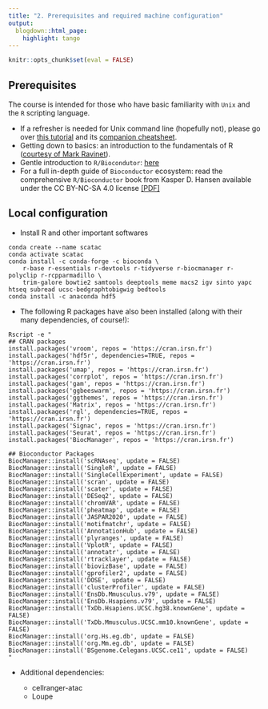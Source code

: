 ```yaml
---
title: "2. Prerequisites and required machine configuration"
output:
  blogdown::html_page:
    highlight: tango
---
```


```r
knitr::opts_chunk$set(eval = FALSE)
```

## Prerequisites

The course is intended for those who have basic familiarity with `Unix` and the `R` scripting language.

* If a refresher is needed for Unix command line (hopefully not), please go over [this tutorial](https://ryanstutorials.net/linuxtutorial/) and its [companion cheatsheet](https://ryanstutorials.net/linuxtutorial/cheatsheet.php).
* Getting down to basics: an introduction to the fundamentals of R ([courtesy of Mark Ravinet](markravinet.github.io/Introduction.html)).
* Gentle introduction to `R/Biocondutor`: [here](https://bioconductor.github.io/BiocWorkshops/introduction-to-bioconductor-annotation-resources.html)
* For a full in-depth guide of `Bioconductor` ecosystem: read the comprehensive `R/Bioconductor` book from Kasper D. Hansen available under the CC BY-NC-SA 4.0 license [[PDF]](/{{<myPackageUrl>}}docs/bioconductor.pdf)

## Local configuration 

- Install R and other important softwares 

```
conda create --name scatac
conda activate scatac
conda install -c conda-forge -c bioconda \
    r-base r-essentials r-devtools r-tidyverse r-biocmanager r-polyclip r-rcpparmadillo \
    trim-galore bowtie2 samtools deeptools meme macs2 igv sinto yapc htseq subread ucsc-bedgraphtobigwig bedtools
conda install -c anaconda hdf5
```

- The following R packages have also been installed (along with their many dependencies, of course!):  

```
Rscript -e "
## CRAN packages
install.packages('vroom', repos = 'https://cran.irsn.fr')
install.packages('hdf5r', dependencies=TRUE, repos = 'https://cran.irsn.fr')
install.packages('umap', repos = 'https://cran.irsn.fr')
install.packages('corrplot', repos = 'https://cran.irsn.fr')
install.packages('gam', repos = 'https://cran.irsn.fr')
install.packages('ggbeeswarm', repos = 'https://cran.irsn.fr')
install.packages('ggthemes', repos = 'https://cran.irsn.fr')
install.packages('Matrix', repos = 'https://cran.irsn.fr')
install.packages('rgl', dependencies=TRUE, repos = 'https://cran.irsn.fr')
install.packages('Signac', repos = 'https://cran.irsn.fr')
install.packages('Seurat', repos = 'https://cran.irsn.fr')
install.packages('BiocManager', repos = 'https://cran.irsn.fr')

## Bioconductor Packages
BiocManager::install('scRNAseq', update = FALSE)
BiocManager::install('SingleR', update = FALSE)
BiocManager::install('SingleCellExperiment', update = FALSE)
BiocManager::install('scran', update = FALSE)
BiocManager::install('scater', update = FALSE)
BiocManager::install('DESeq2', update = FALSE)
BiocManager::install('chromVAR', update = FALSE)
BiocManager::install('pheatmap', update = FALSE)
BiocManager::install('JASPAR2020', update = FALSE)
BiocManager::install('motifmatchr', update = FALSE)
BiocManager::install('AnnotationHub', update = FALSE)
BiocManager::install('plyranges', update = FALSE)
BiocManager::install('VplotR', update = FALSE)
BiocManager::install('annotatr', update = FALSE)
BiocManager::install('rtracklayer', update = FALSE)
BiocManager::install('biovizBase', update = FALSE)
BiocManager::install('gprofiler2', update = FALSE)
BiocManager::install('DOSE', update = FALSE)
BiocManager::install('clusterProfiler', update = FALSE)
BiocManager::install('EnsDb.Mmusculus.v79', update = FALSE)
BiocManager::install('EnsDb.Hsapiens.v79', update = FALSE)
BiocManager::install('TxDb.Hsapiens.UCSC.hg38.knownGene', update = FALSE)
BiocManager::install('TxDb.Mmusculus.UCSC.mm10.knownGene', update = FALSE)
BiocManager::install('org.Hs.eg.db', update = FALSE)
BiocManager::install('org.Mm.eg.db', update = FALSE)
BiocManager::install('BSgenome.Celegans.UCSC.ce11', update = FALSE)
"
```

- Additional dependencies: 

    * cellranger-atac
    * Loupe
